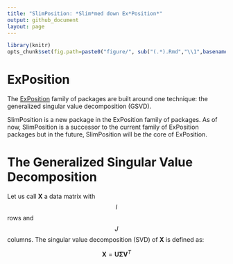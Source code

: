 ```yaml
---
title: "SlimPosition: *Slim*med down Ex*Position*"
output: github_document
layout: page
---
```


<!-- 
```r
knitr::opts_chunk$set(echo = TRUE)
```
-->

```r
library(knitr)
opts_chunk$set(fig.path=paste0("figure/", sub("(.*).Rmd","\\1",basename(knitr:::knit_concord$get('infile'))), "-"))
```

# ExPosition

The [ExPosition](https://cran.r-project.org/web/packages/ExPosition/index.html) family of packages are built around one technique: the generalized singular value decomposition (GSVD). 

SlimPosition is a new package in the ExPosition family of packages. As of now, SlimPosition is a successor to the current family of ExPosition packages but in the future, SlimPosition will be *the* core of ExPosition. 


# The Generalized Singular Value Decomposition

Let us call $\mathbf{X}$ a data matrix with $$I$$ rows and $$J$$ columns. The singular value decomposition (SVD) of $\mathbf{X}$ is defined as:

$$
\begin{equation}
  \mathbf{X} = \mathbf{U \Sigma V}^{T}
\end{equation}
$$

